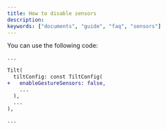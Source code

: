 ```yaml
---
title: How to disable sensors
description:
keywords: ["documents", "guide", "faq", "sensors"]
---
```


You can use the following code:

```diff {5} showLineNumbers
...

Tilt(
  tiltConfig: const TiltConfig(
+   enableGestureSensors: false,
    ...
  ),
  ...
),

...
```
